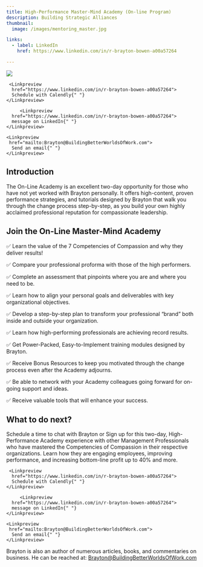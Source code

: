 ```yaml
---
title: High-Performance Master-Mind Academy (On-line Program)
description: Building Strategic Alliances
thumbnail:
  image: /images/mentoring_master.jpg

links:
  - label: LinkedIn
    href: https://www.linkedin.com/in/r-brayton-bowen-a00a57264

---
```


  
<div className="flex max-w-[800px] flex-col gap-4 ">
  <img
   src="/images/mentoring_master.jpg"
    className="w-full rounded-xl border shadow-2xl"
  />
  <div className="flex w-full flex-col gap-2 my-8 sm:flex-row">

     <Linkpreview 
      href="https://www.linkedin.com/in/r-brayton-bowen-a00a57264">
      Schedule with Calendly{" "}
    </Linkpreview>

         <Linkpreview 
      href="https://www.linkedin.com/in/r-brayton-bowen-a00a57264">
      message on LinkedIn{" "}
    </Linkpreview>

    <Linkpreview 
     href="mailto:Brayton@BuildingBetterWorldsOfWork.com">
      Send an email{" "}
    </Linkpreview>

  </div>
</div>

## Introduction

The On-Line Academy is an excellent two-day opportunity for those who have not yet worked with Brayton personally. It offers high-content, proven performance strategies, and tutorials designed by Brayton that walk you through the change process step-by-step, as you build your own highly acclaimed professional reputation for compassionate leadership.


## Join the On-Line Master-Mind Academy

✅ Learn the value of the 7 Competencies of Compassion and why they deliver results!

✅ Compare your professional proforma with those of the high performers.

✅ Complete an assessment that pinpoints where you are and where you need to be.

✅ Learn how to align your personal goals and deliverables with key organizational objectives.

✅ Develop a step-by-step plan to transform your professional “brand” both inside and outside your organization.

✅ Learn how high-performing professionals are achieving record results.

✅ Get Power-Packed, Easy-to-Implement training modules designed by Brayton.

✅ Receive Bonus Resources to keep you motivated through the change process even after the Academy adjourns.

✅ Be able to network with your Academy colleagues going forward for on-going support and ideas.

✅ Receive valuable tools that will enhance your success.



## What to do next?

Schedule a time to chat with Brayton or Sign up for this two-day, High-Performance Academy experience with other Management Professionals who have mastered the Competencies of Compassion in their respective organizations. Learn how they are engaging employees, improving performance, and increasing bottom-line profit up to 40% and more.


<div className="flex max-w-[800px] flex-col gap-4">

  <div className="flex w-full flex-col gap-2 my-8 sm:flex-row">

     <Linkpreview
      href="https://www.linkedin.com/in/r-brayton-bowen-a00a57264">
      Schedule with Calendly{" "}
    </Linkpreview>

         <Linkpreview
      href="https://www.linkedin.com/in/r-brayton-bowen-a00a57264">
      message on LinkedIn{" "}
    </Linkpreview>

    <Linkpreview
     href="mailto:Brayton@BuildingBetterWorldsOfWork.com">
      Send an email{" "}
    </Linkpreview>

  </div>
</div>


<CognitoFormEmbed src = "https://www.cognitoforms.com/f/IehzsXNmx0ekLsE6scWo-Q/1" />

Brayton is also an author of numerous articles, books, and commentaries on business. He can be reached at: Brayton@BuildingBetterWorldsOfWork.com

